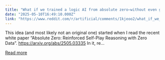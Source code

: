 ```yaml
---
title: "What if we trained a logic AI from absolute zero—without even giving it math or physics?"
date: "2025-05-10T16:49:10.000Z"
link: "https://www.reddit.com/r/artificial/comments/1kjeoo2/what_if_we_trained_a_logic_ai_from_absolute/"
---
```


This idea (and most likely not an original one) started when I read the recent white paper “Absolute Zero: Reinforced Self-Play Reasoning with Zero Data”. 
 https://arxiv.org/abs/2505.03335
 In it, re...

[Read more](https://www.reddit.com/r/artificial/comments/1kjeoo2/what_if_we_trained_a_logic_ai_from_absolute/)
